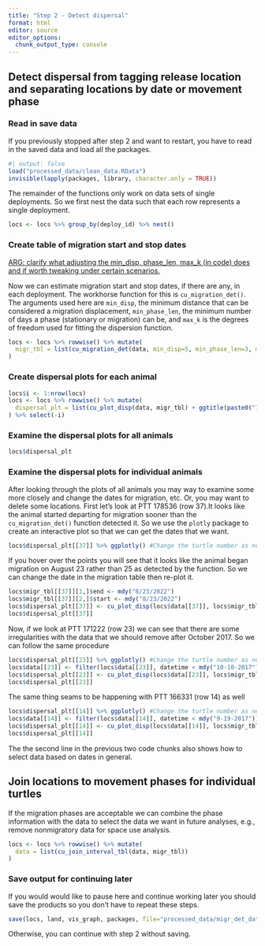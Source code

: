 ```yaml
---
title: "Step 2 - Detect dispersal"
format: html
editor: source
editor_options: 
  chunk_output_type: console
---
```


## Detect dispersal from tagging release location and separating locations by date or movement phase

### Read in save data
If you previously stopped after step 2 and want to restart, you have to read in the saved data and load all the packages.

```r
#| output: false
load("processed_data/clean_data.RData")
invisible(lapply(packages, library, character.only = TRUE))
```

The remainder of the functions only work on data sets of single deployments. So we first nest the data such that each row represents a single deployment.

```r
locs <- locs %>% group_by(deploy_id) %>% nest()
```


### Create table of migration start and stop dates

[ARG: clarify what adjusting the min_disp, phase_len, max_k (in code) does and if worth tweaking under certain scenarios.]{.underline}

Now we can estimate migration start and stop dates, if there are any, in each deployment. The workhorse function for this is `cu_migration_det()`. The arguments used here are `min_disp`, the minimum distance that can be considered a migration displacement, `min_phase_len`, the minimum number of days a phase (stationary or migration) can be, and `max_k` is the degrees of freedom used for fitting the dispersion function. 

```r
locs <- locs %>% rowwise() %>% mutate(
  migr_tbl = list(cu_migration_det(data, min_disp=5, min_phase_len=3, max_k=30))
)
```

### Create dispersal plots for each animal

```r
locs$i <- 1:nrow(locs)
locs <- locs %>% rowwise() %>% mutate(
  dispersal_plt = list(cu_plot_disp(data, migr_tbl) + ggtitle(paste0("ID:",deploy_id, " / row:",i)))
) %>% select(-i)
```

### Examine the dispersal plots for all animals

```r
locs$dispersal_plt

```

### Examine the dispersal plots for individual animals

After looking through the plots of all animals you may way to examine some more closely and change the dates for migration, etc. Or, you may want to delete some locations. First let's look at PTT 178536 (row 37).It looks like the animal started departing for migration sooner than the `cu_migration_det()` function detected it. So we use the `plotly` package to create an interactive plot so that we can get the dates that we want.
```r
locs$dispersal_plt[[37]] %>% ggplotly() #Change the turtle number as needed
```
If you hover over the points you will see that it looks like the animal began migration on August 23 rather than 25 as detected by the function. So we can change the date in the migration table then re-plot it. 
```r
locs$migr_tbl[[37]][1,]$end <- mdy("8/23/2022")
locs$migr_tbl[[37]][2,]$start <- mdy("8/23/2022")
locs$dispersal_plt[[37]] <- cu_plot_disp(locs$data[[37]], locs$migr_tbl[[37]]) + ggtitle(paste0("ID:",locs$deploy_id[[37]], " / row:",37))
locs$dispersal_plt[[37]]
```

Now, if we look at PTT 171222 (row 23) we can see that there are some irregularities with the data that we should remove after October 2017. So we can follow the same procedure
```r
locs$dispersal_plt[[23]] %>% ggplotly() #Change the turtle number as needed
locs$data[[23]] <- filter(locs$data[[23]], datetime < mdy("10-10-2017"))
locs$dispersal_plt[[23]] <- cu_plot_disp(locs$data[[23]], locs$migr_tbl[[23]]) + ggtitle(paste0("ID:",locs$deploy_id[[23]], " / row:",23))
locs$dispersal_plt[[23]]
```
The same thing seams to be happening with PTT 166331 (row 14) as well
```r
locs$dispersal_plt[[14]] %>% ggplotly() #Change the turtle number as needed
locs$data[[14]] <- filter(locs$data[[14]], datetime < mdy("9-19-2017"))
locs$dispersal_plt[[14]] <- cu_plot_disp(locs$data[[14]], locs$migr_tbl[[14]]) + ggtitle(paste0("ID:",locs$deploy_id[[14]], " / row:",14))
locs$dispersal_plt[[14]]
```
The the second line in the previous two code chunks also shows how to select data based on dates in general.

## Join locations to movement phases for individual turtles

If the migration phases are acceptable we can combine the phase information with the data to select the data we want in future analyses, e.g., remove nonmigratory data for space use analysis. 
```r
locs <- locs %>% rowwise() %>% mutate(
  data = list(cu_join_interval_tbl(data, migr_tbl))
)
```

### Save output for continuing later
If you would would like to pause here and continue working later you should save the products so you don't have to repeat these steps.
```r
save(locs, land, vis_graph, packages, file="processed_data/migr_det_data.RData")
```
Otherwise, you can continue with step 2 without saving.